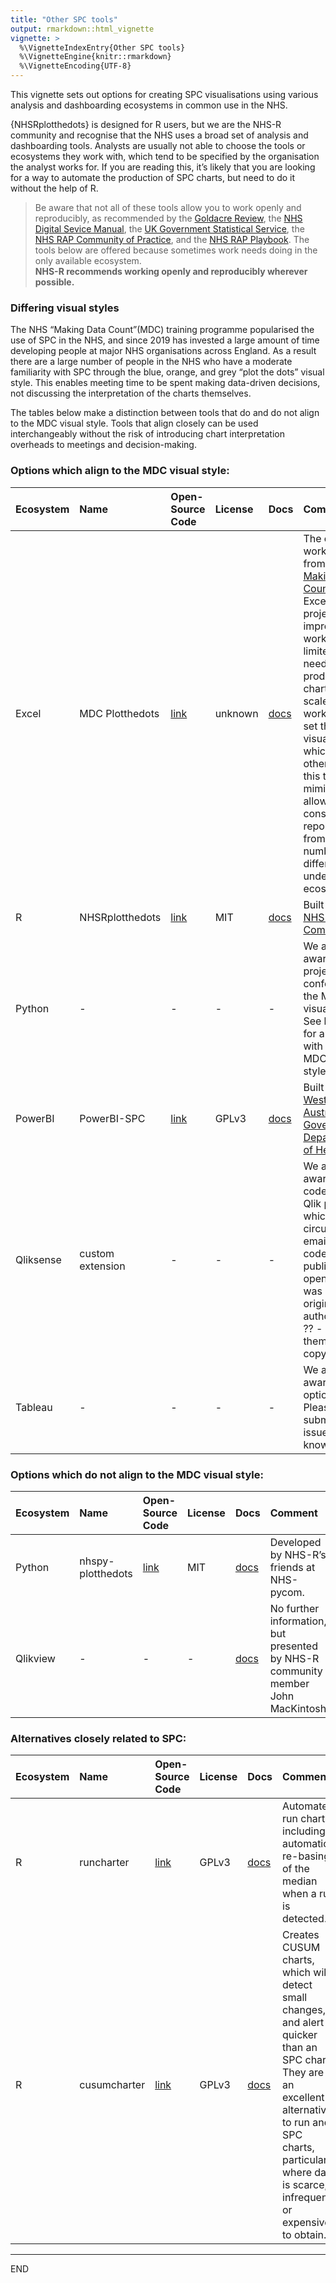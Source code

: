 ```yaml
---
title: "Other SPC tools"
output: rmarkdown::html_vignette
vignette: >
  %\VignetteIndexEntry{Other SPC tools}
  %\VignetteEngine{knitr::rmarkdown}
  %\VignetteEncoding{UTF-8}
---
```


This vignette sets out options for creating SPC visualisations using various analysis and dashboarding ecosystems in common use in the NHS.

{NHSRplotthedots} is designed for R users, but we are the NHS-R community and recognise that the NHS uses a broad set of analysis and dashboarding tools. Analysts are usually not able to choose the tools or ecosystems they work with, which tend to be specified by the organisation the analyst works for. If you are reading this, it's likely that you are looking for a way to automate the production of SPC charts, but need to do it without the help of R.

> Be aware that not all of these tools allow you to work openly and reproducibly, as recommended by the [Goldacre Review](https://www.gov.uk/government/publications/better-broader-safer-using-health-data-for-research-and-analysis/better-broader-safer-using-health-data-for-research-and-analysis#modern-open-working-methods-for-nhs-data-analysis), the [NHS Digital Sevice Manual](https://service-manual.nhs.uk/standards-and-technology/service-standard-points/12-make-new-source-code-open), the [UK Government Statistical Service](https://analysisfunction.civilservice.gov.uk/support/reproducible-analytical-pipelines/), the [NHS RAP Community of Practice](https://nhsdigital.github.io/rap-community-of-practice/), and the [NHS RAP Playbook](https://nhsengland.github.io/Health-RAP-Playbook-Alpha/). The tools below are offered because sometimes work needs doing in the only available ecosystem.\
> **NHS-R recommends working openly and reproducibly wherever possible.**

### Differing visual styles

The NHS "Making Data Count"(MDC) training programme popularised the use of SPC in the NHS, and since 2019 has invested a large amount of time developing people at major NHS organisations across England. As a result there are a large number of people in the NHS who have a moderate familiarity with SPC through the blue, orange, and grey "plot the dots" visual style. This enables meeting time to be spent making data-driven decisions, not discussing the interpretation of the charts themselves.

The tables below make a distinction between tools that do and do not align to the MDC visual style. Tools that align closely can be used interchangeably without the risk of introducing chart interpretation overheads to meetings and decision-making.

### Options which align to the MDC visual style:

| Ecosystem | Name             | Open-Source Code                                                  | License | Docs                                                                                    | Comment                                                                                                                                                                                                                                                                                                                                                                      |
|:----------|:----------|:----------|:----------|:----------|:--------------------|
| Excel     | MDC Plotthedots  | [link](https://future.nhs.uk/MDC/view?objectId=33385456)          | unknown | [docs](https://future.nhs.uk/MDC/view?objectId=23299728)                                | The original workbooks from [NHS Making Data Count](https://www.england.nhs.uk/publication/making-data-count/). Excellent for project improvement work, but limited if you need to produce charts at scale. These workbooks set the visual style which the other tools in this table mimic, allowing consistent reporting from a number of different underlying ecosystems. |
| R         | NHSRplotthedots  | [link](https://github.com/nhs-r-community/NHSRplotthedots)        | MIT     | [docs](https://nhsrplotthedots.nhsrcommunity.com)                               | Built by [NHS-R Community](https://nhsrcommunity.com/).                                                                                                                                                                                                                                                                                                                      |
| Python    | \-               | \-                                                                | \-      | \-                                                                                      | We are not aware of a project that conforms to the MDC visual style. See below for an option with a non-MDC visual style.                                                                                                                                                                                                                                                    |
| PowerBI   | PowerBI-SPC      | [link](https://github.com/AUS-DOH-Safety-and-Quality/PowerBI-SPC) | GPLv3   | [docs](https://github.com/AUS-DOH-Safety-and-Quality/PowerBI-SPC#installing-the-visual) | Built by the [Western Australia Government, Department of Health](https://www.health.wa.gov.au/).                                                                                                                                                                                                                                                                            |
| Qliksense | custom extension | \-                                                                | \-      | \-                                                                                      | We are aware of code for a Qlik plugin which is circulated by email. The code is not published openly. It was originally authored by ?? - contact them for a copy.                                                                                                                                                                                                           |
| Tableau   | \-               | \-                                                                | \-      | \-                                                                                      | We are not aware of options. Please submit an issue if you know of one.                                                                                                                                                                                                                                                                                                      |

### Options which do not align to the MDC visual style:

| Ecosystem | Name              | Open-Source Code                                             | License | Docs                                                         | Comment                                                                          |
|:----------|:----------|:----------|:----------|:----------|:--------------------|
| Python    | nhspy-plotthedots | [link](https://github.com/nhs-pycom/nhspy-plotthedots){.uri} | MIT     | [docs](https://nhs-pycom.github.io/nhspy-plotthedots/){.uri} | Developed by NHS-R's friends at NHS-pycom.                                       |
| Qlikview  | \-                | \-                                                           | \-      | [docs](https://www.youtube.com/watch?v=OVkUOTA-GQw)          | No further information, but presented by NHS-R community member John MacKintosh. |

### Alternatives closely related to SPC:

| Ecosystem | Name         | Open-Source Code                                       | License | Docs                                                  | Comment                                                                                                                                                                                                                     |
|:----------|:----------|:----------|:----------|:----------|:--------------------|
| R         | runcharter   | [link](https://github.com/johnmackintosh/runcharter)   | GPLv3   | [docs](https://johnmackintosh.github.io/runcharter/)   | Automates run charts, including automatic re-basing of the median when a run is detected.                                                                                                                                   |
| R         | cusumcharter | [link](https://github.com/johnmackintosh/cusumcharter) | GPLv3   | [docs](https://johnmackintosh.github.io/cusumcharter/) | Creates CUSUM charts, which will detect small changes, and alert quicker than an SPC chart. They are an excellent alternative to run and SPC charts, particularly where data is scarce, infrequent, or expensive to obtain. |

------------------------------------------------------------------------

END
